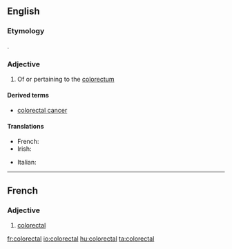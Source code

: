 ==English==

===Etymology===
{{prefix|colo|rectal}}.

===Adjective===
{{en-adj|-}}

# {{context|anatomy}} Of or pertaining to the [[colorectum]]

====Derived terms====
* [[colorectal cancer]]

====Translations====
{{trans-top|medicine: of or pertaining to the colorectum}}
* French: {{t+|fr|colorectal}}
* Irish: {{t-|ga|colaireicteach}}
{{trans-mid}}
* Italian: {{t-|it|colorettale}}
{{trans-bottom}}

----
==French==

===Adjective===
{{fr-adj|mp=colorectaux}}

# [[#English|colorectal]]

[[fr:colorectal]]
[[io:colorectal]]
[[hu:colorectal]]
[[ta:colorectal]]